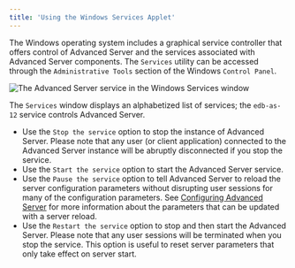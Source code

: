 ```yaml
---
title: 'Using the Windows Services Applet'
---
```


<div id="using_the_windows_services_applet" class="registered_link"></div>

The Windows operating system includes a graphical service controller that offers control of Advanced Server and the services associated with Advanced Server components. The `Services` utility can be accessed through the `Administrative Tools` section of the Windows `Control Panel`.

![*The Advanced Server service in the Windows Services window*](../images/advanced_server_services.png)

The `Services` window displays an alphabetized list of services; the `edb-as-12` service controls Advanced Server.

- Use the `Stop the service` option to stop the instance of Advanced Server. Please note that any user (or client application) connected to the Advanced Server instance will be abruptly disconnected if you stop the service.
- Use the `Start the service` option to start the Advanced Server service.
- Use the `Pause the service` option to tell Advanced Server to reload the server configuration parameters without disrupting user sessions for many of the configuration parameters. See [Configuring Advanced Server](../04_configuring_advanced_server/#configuring_advanced_server) for more information about the parameters that can be updated with a server reload.
- Use the `Restart the service` option to stop and then start the Advanced Server. Please note that any user sessions will be terminated when you stop the service. This option is useful to reset server parameters that only take effect on server start.
